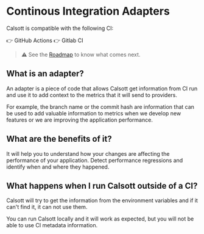 # Continous Integration Adapters

Calsott is compatible with the following CI:

👉 GitHub Actions
👉 Gitlab CI

> ⚠️ See the [Roadmap](/roadmap#adapters) to know what comes next.

## What is an adapter?

An adapter is a piece of code that allows Calsott get information from CI run and use it to add
context to the metrics that it will send to providers.

For example, the branch name or the commit hash are information that can be used to add valuable
information to metrics when we develop new features or we are improving the application performance.

## What are the benefits of it?

It will help you to understand how your changes are affecting the performance of your application.
Detect performance regressions and identify when and where they happened.

## What happens when I run Calsott outside of a CI?

Calsott will try to get the information from the environment variables and if it can't find it,
it can not use them.

You can run Calsott locally and it will work as expected, but you will not be able to use CI metadata information.
